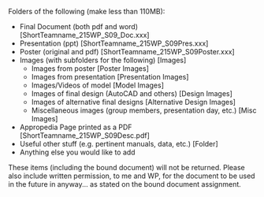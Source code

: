 Folders of the following (make less than 110MB):
*Final Document (both pdf and word) [ShortTeamname_215WP_S09_Doc.xxx]
*Presentation (ppt) [ShortTeamname_215WP_S09Pres.xxx]
*Poster (original and pdf) [ShortTeamname_215WP_S09Poster.xxx]
*Images (with subfolders for the following) [Images]
**Images from poster [Poster Images]
**Images from presentation [Presentation Images]
**Images/Videos of model [Model Images]
**Images of final design (AutoCAD and others) [Design Images]
**Images of alternative final designs [Alternative Design Images]
**Miscellaneous images (group members, presentation day, etc.) [Misc Images]
*Appropedia Page printed as a PDF [ShortTeamname_215WP_S09Desc.pdf]
*Useful other stuff (e.g. pertinent manuals, data, etc.) [Folder]
*Anything else you would like to add

These items (including the bound document) will not be returned. Please also include written permission, to me and WP, for the document to be used in the future in anyway... as stated on the bound document assignment.
{{catneeded}}